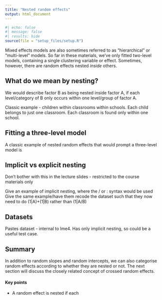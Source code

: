 ---
title: "Nested random effects"
output: html_document
---

```{r}
#| echo: false
#| message: false
#| results: hide
source(file = "setup_files/setup.R")
```

Mixed effects models are also sometimes referred to as "hierarchical" or "multi-level" models. So far in these materials, we've only fitted two-level models, containing a single clustering variable or effect. Sometimes, however, there are random effects nested *inside* others.

## What do we mean by nesting?

We would describe factor B as being nested inside factor A, if each level/category of B only occurs within one level/group of factor A. 

Classic example - children within classrooms within schools. Each child belongs to just one classroom. Each classroom is found only within one school.

## Fitting a three-level model

A classic example of nested random effects that would prompt a three-level model is 

## Implicit vs explicit nesting

Don't bother with this in the lecture slides - restricted to the course materials only

Give an example of implicit nesting, where the / or : syntax would be used
Give the same example/have them recode the dataset such that they now need to do (1|A)+(1|B) rather than (1|A/B)

## Datasets

Pastes dataset - internal to lme4. Has only implicit nesting, so could be a useful test case.

## Summary

In addition to random slopes and random intercepts, we can also categorise random effects according to whether they are nested or not. The next section will discuss the closely related concept of crossed random effects.

::: callout-note
#### Key points
- A random effect is nested if each 
:::
